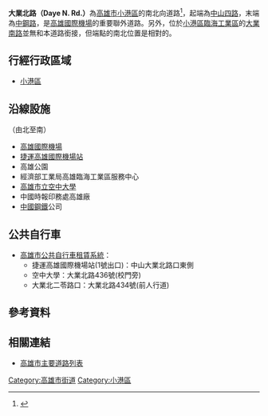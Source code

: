 {{Infobox TwRoad2
|bgcolorh=DARKGREEN
|colorh=white
|code=
|name= 大業北路
|enname= Daye N. Rd.
|level= 一般道路
|length=
|sec=
|lastext=
|line=
|start= [[中山路_(高雄市區)|中山四路]]
|end= [[中鋼路|中鋼路]]
|junc= 
|img=
|cap=
|size=
|left= 
|right= 
|leftlink= 
|leftdirection= N
|rightlink= 
|rightdirection= S
|SN=
|SNtype=
|SNNum=
|SN2=
|SN2type=
|SN2Num=
|SN3=
|SN3type=
|SN3Num=
}}
'''大業北路（Daye N. Rd.）'''為[[高雄市|高雄市]][[小港區|小港區]]的南北向道路<ref>{{Cite web |url=https://news.cts.com.tw/cts/local/201807/201807181931506.html |title=大業北路攤販多 用路人買餐亂象頻傳 |accessdate=2020-07-17 |archive-date=2020-07-17 |archive-url=https://web.archive.org/web/20200717140818/https://news.cts.com.tw/cts/local/201807/201807181931506.html |dead-url=no }}</ref>，起端為[[中山路_(高雄市區)|中山四路]]，末端為[[中鋼路|中鋼路]]，是[[高雄國際機場|高雄國際機場]]的重要聯外道路。另外，位於[[小港區|小港區]][[臨海工業區|臨海工業區]]的[[大業南路|大業南路]]並無和本道路銜接，但端點的南北位置是相對的。
== 行經行政區域 ==
* [[小港區|小港區]]
== 沿線設施 ==
（由北至南）
* [[高雄國際機場|高雄國際機場]]
* [[捷運高雄國際機場站|捷運高雄國際機場站]]
* 高雄公園
* 經濟部工業局高雄臨海工業區服務中心
* [[高雄市立空中大學|高雄市立空中大學]]
* 中國時報印務處高雄廠
* [[中國鋼鐵|中國鋼鐵]]公司

== 公共自行車 ==
* [[高雄市公共自行車租賃系統|高雄市公共自行車租賃系統]]：
** 捷運高雄國際機場站(1號出口)：中山大業北路口東側
** 空中大學：大業北路436號(校門旁)
** 大業北二苓路口：大業北路434號(前人行道)

== 參考資料 ==
{{Reflist}}
== 相關連結 ==
* [[高雄市主要道路列表|高雄市主要道路列表]]

{{高雄市重要道路}}

[[Category:高雄市街道|Category:高雄市街道]]
[[Category:小港區|Category:小港區]]